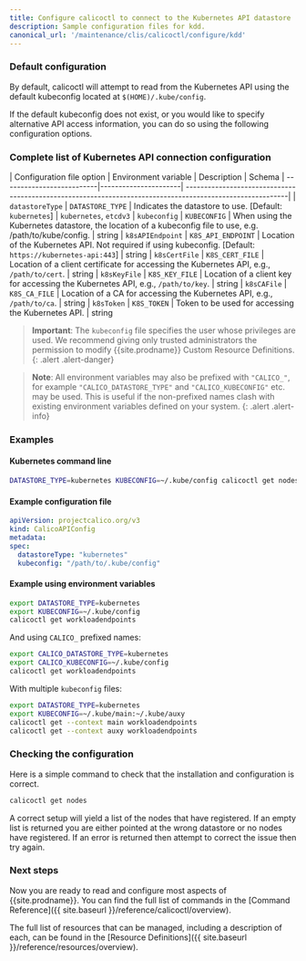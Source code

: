 ```yaml
---
title: Configure calicoctl to connect to the Kubernetes API datastore
description: Sample configuration files for kdd.
canonical_url: '/maintenance/clis/calicoctl/configure/kdd'
---
```


### Default configuration

By default, calicoctl will attempt to read from the Kubernetes API using the default kubeconfig located at `$(HOME)/.kube/config`.

If the default kubeconfig does not exist, or you would like to specify alternative API access information, you can do so using the following configuration options.

### Complete list of Kubernetes API connection configuration

| Configuration file option | Environment variable | Description                                                                                               | Schema
| --------------------------|----------------------| ----------------------------------------------------------------------------------------------------------|
| `datastoreType`           | `DATASTORE_TYPE`     | Indicates the datastore to use. [Default: `kubernetes`]                                                       | `kubernetes`, `etcdv3`
| `kubeconfig`              | `KUBECONFIG`         | When using the Kubernetes datastore, the location of a kubeconfig file to use, e.g. /path/to/kube/config. | string
| `k8sAPIEndpoint`          | `K8S_API_ENDPOINT`   | Location of the Kubernetes API. Not required if using kubeconfig. [Default: `https://kubernetes-api:443`] | string
| `k8sCertFile`             | `K8S_CERT_FILE`      | Location of a client certificate for accessing the Kubernetes API, e.g., `/path/to/cert`.                 | string
| `k8sKeyFile`              | `K8S_KEY_FILE`       | Location of a client key for accessing the Kubernetes API, e.g., `/path/to/key`.                          | string
| `k8sCAFile`               | `K8S_CA_FILE`        | Location of a CA for accessing the Kubernetes API, e.g., `/path/to/ca`.                                   | string
| `k8sToken`                | `K8S_TOKEN`          | Token to be used for accessing the Kubernetes API.                                                        | string

> **Important**: The `kubeconfig` file specifies the user whose privileges are used. We recommend
> giving only trusted administrators the permission to modify {{site.prodname}}
> Custom Resource Definitions.
{: .alert .alert-danger}

> **Note**: All environment variables may also be prefixed with `"CALICO_"`, for
> example `"CALICO_DATASTORE_TYPE"` and `"CALICO_KUBECONFIG"` etc. may be used.
> This is useful if the non-prefixed names clash with existing environment
> variables defined on your system.
{: .alert .alert-info}

### Examples

#### Kubernetes command line

```bash
DATASTORE_TYPE=kubernetes KUBECONFIG=~/.kube/config calicoctl get nodes
```

#### Example configuration file

```yaml
apiVersion: projectcalico.org/v3
kind: CalicoAPIConfig
metadata:
spec:
  datastoreType: "kubernetes"
  kubeconfig: "/path/to/.kube/config"
```

#### Example using environment variables

```bash
export DATASTORE_TYPE=kubernetes
export KUBECONFIG=~/.kube/config
calicoctl get workloadendpoints
```

And using `CALICO_` prefixed names:

```bash
export CALICO_DATASTORE_TYPE=kubernetes
export CALICO_KUBECONFIG=~/.kube/config
calicoctl get workloadendpoints
```

With multiple `kubeconfig` files:

```bash
export DATASTORE_TYPE=kubernetes
export KUBECONFIG=~/.kube/main:~/.kube/auxy
calicoctl get --context main workloadendpoints
calicoctl get --context auxy workloadendpoints
```

### Checking the configuration

Here is a simple command to check that the installation and configuration is
correct.

```bash
calicoctl get nodes
```

A correct setup will yield a list of the nodes that have registered.  If an
empty list is returned you are either pointed at the wrong datastore or no
nodes have registered.  If an error is returned then attempt to correct the
issue then try again.

### Next steps

Now you are ready to read and configure most aspects of {{site.prodname}}.  You can
find the full list of commands in the
[Command Reference]({{ site.baseurl }}/reference/calicoctl/overview).

The full list of resources that can be managed, including a description of each,
can be found in the
[Resource Definitions]({{ site.baseurl }}/reference/resources/overview).
